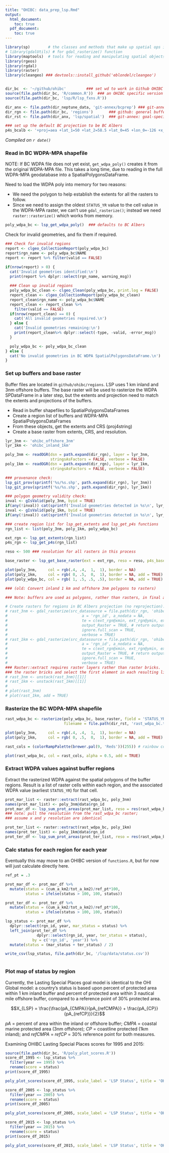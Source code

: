 ```yaml
---
title: "OHIBC: data_prep_lsp.Rmd"
output: 
  html_document:
    toc: true
  pdf_document:
    toc: true
---
```

``` r
library(sp)        # the classes and methods that make up spatial ops in R
# library(gdalUtils) # for gdal_rasterize() function
library(maptools)  # tools for reading and manipulating spatial objects
library(rgeos)
library(rgdal)
library(raster)
library(cleangeo) ### devtools::install_github('eblondel/cleangeo') 


dir_bc  <- '~/github/ohibc'         ### set wd to work in Github OHIBC location
source(file.path(dir_bc, 'R/common.R'))  ### an OHIBC specific version of common.R
source(file.path(dir_bc, 'lsp/R/lsp_fxns.R'))

dir_anx <- file.path(dir_neptune_data, 'git-annex/bcprep') ### git-annex: goal-specific large files
dir_rgn <- file.path(dir_bc, 'regions')       ### github: general buffer region shapefiles
dir_rst <- file.path(dir_anx, 'lsp/spatial')  ### git-annex: goal-specific raster files

### set up the default BC projection to be BC Albers
p4s_bcalb <- '+proj=aea +lat_1=50 +lat_2=58.5 +lat_0=45 +lon_0=-126 +x_0=1000000 +y_0=0 +datum=NAD83 +units=m +no_defs +ellps=GRS80 +towgs84=0,0,0'
```
*Compiled on `r date()`*


### Read in BC WDPA-MPA shapefile

NOTE: If BC WDPA file does not yet exist, `get_wdpa_poly()` creates it from the original WDPA-MPA file.  This takes a long time, due to reading in the full WDPA-MPA geodatabase into a SpatialPolygonsDataFrame.

Need to load the WDPA poly into memory for two reasons:

* We need the polygon to help establish the extents for all the rasters to follow.
* Since we need to assign the oldest `STATUS_YR` value to the cell value in the WDPA-MPA raster, we can't use `gdal_rasterize()`; instead we need `raster::rasterize()` which works from memory.

``` r
poly_wdpa_bc <- lsp_get_wdpa_poly()  ### defaults to BC Albers
```

Check for invalid geometries, and fix them if required.

``` r

### Check for invalid regions
report <- clgeo_CollectionReport(poly_wdpa_bc)
report$rgn_name <- poly_wdpa_bc$NAME
report <- report %>% filter(valid == FALSE)

if(nrow(report) > 0) {
  cat('Invalid geometries identified:\n')
  print(report %>% dplyr::select(rgn_name, warning_msg))
  
  ### Clean up invalid regions
  poly_wdpa_bc_clean <- clgeo_Clean(poly_wdpa_bc, print.log = FALSE)
  report_clean <- clgeo_CollectionReport(poly_wdpa_bc_clean)
  report_clean$rgn_name <- poly_wdpa_bc$NAME
  report_clean <- report_clean %>%
    filter(valid == FALSE)
  if(nrow(report_clean) == 0) {
    cat('All invalid geometries repaired.\n')
  } else {
    cat('Invalid geometries remaining:\n')
    print(report_clean%>% dplyr::select(-type, -valid, -error_msg))
  }

  poly_wdpa_bc <- poly_wdpa_bc_clean
} else {
  cat('No invalid geometries in BC WDPA SpatialPolygonsDataFrame.\n')
}

```

### Set up buffers and base raster

Buffer files are located in `github/ohibc/regions`.  LSP uses 1 km inland and 3nm offshore buffers.  The base raster will be used to rasterize the WDPA SPDataFrame in a later step, but the extents and projection need to match the extents and projections of the buffers.

* Read in buffer shapefiles to SpatialPolygonsDataFrames
* Create a region list of buffers and WDPA-MPA SpatialPolygonsDataFrames
* From these objects, get the extents and CRS (proj4string)
* Create a base raster from extents, CRS, and resolution.

```r
lyr_3nm <- 'ohibc_offshore_3nm'
lyr_1km <- 'ohibc_inland_1km'

poly_3nm <- readOGR(dsn = path.expand(dir_rgn), layer = lyr_3nm, 
                    stringsAsFactors = FALSE, verbose = FALSE)
poly_1km <- readOGR(dsn = path.expand(dir_rgn), layer = lyr_1km, 
                    stringsAsFactors = FALSE, verbose = FALSE)

### provenance check:
lsp_git_prov(sprintf('%s/%s.shp', path.expand(dir_rgn), lyr_3nm))
lsp_git_prov(sprintf('%s/%s.shp', path.expand(dir_rgn), lyr_1km))

### polygon geometry validity check:
inval <- gIsValid(poly_3nm, byid = TRUE)
if(any(!inval)) cat(sprintf('Invalid geometries detected in %s\n', lyr_3nm))
inval <- gIsValid(poly_1km, byid = TRUE)
if(any(!inval)) cat(sprintf('Invalid geometries detected in %s\n', lyr_1km))

### create region list for lsp_get_extents and lsp_get_p4s functions
rgn_list <- list(poly_3nm, poly_1km, poly_wdpa_bc)

ext_rgn <- lsp_get_extents(rgn_list)
p4s_rgn <- lsp_get_p4s(rgn_list)

reso <- 500 ### resolution for all rasters in this process

base_raster <- lsp_get_base_raster(ext = ext_rgn, reso = reso, p4s_base = p4s_rgn, fn = NULL)

```

``` r

plot(poly_3nm,     col = rgb(.4, .4,  1,  1), border = NA)
plot(poly_1km,     col = rgb( 0, .5,  0,  1), border = NA, add = TRUE)
plot(poly_wdpa_bc, col = rgb( 1, .5, .5, .5), border = NA, add = TRUE)

```

``` r
### (old: Convert inland 1 km and offshore 3nm polygons to rasters)

### Note: buffers are used as polygons, rather than rasters, in final analysis... this is just for reference...

# Create rasters for regions in BC Albers projection (no reprojection):
# rast_3nm <- gdal_rasterize(src_datasource = file.path(dir_rgn, 'ohibc_offshore_3nm.shp'), dst_filename = file.path(dir_rst, 'rast_offshore_3nm.tif'), 
#                                 a = 'rgn_id', a_nodata = NA,
#                                 te = c(ext_rgn@xmin, ext_rgn@ymin, ext_rgn@xmax, ext_rgn@ymax), tr = c(reso, reso), # extents and resolution for x and y
#                                 output_Raster = TRUE, # return output as a RasterBrick? 
#                                 ignore.full_scan = TRUE,
#                                 verbose = TRUE)
# rast_1km <- gdal_rasterize(src_datasource = file.path(dir_rgn, 'ohibc_inland_1km.shp'), dst_filename = file.path(dir_rst, 'rast_inland_1km.tif'), 
#                                 a = 'rgn_id', a_nodata = NA,
#                                 te = c(ext_rgn@xmin, ext_rgn@ymin, ext_rgn@xmax, ext_rgn@ymax), tr = c(reso, reso), # extents and resolution for x and y
#                                 output_Raster = TRUE, # return output as a RasterBrick? 
#                                 ignore.full_scan = TRUE,
#                                 verbose = TRUE)
### Raster::extract requires raster layers rather than raster bricks.  Unstack
### the raster bricks and select the first element in each resulting list.
# rast_3nm <- unstack(rast_3nm)[[1]]
# rast_1km <- unstack(rast_1km)[[1]]
# 
# plot(rast_3nm)
# plot(rast_1km, add = TRUE)

```

### Rasterize the BC WDPA-MPA shapefile

``` r
rast_wdpa_bc <- rasterize(poly_wdpa_bc, base_raster, field = 'STATUS_YR', fun = 'min', background = NA, 
                          filename = file.path(dir_rst, 'rast_wdpa_bc.tif'), overwrite = TRUE)
```

``` r
plot(poly_3nm,     col = rgb(.4, .4,  1,  1), border = NA)
plot(poly_1km,     col = rgb( 0, .5,  0,  1), border = NA, add = TRUE)

rast_cols = (colorRampPalette(brewer.pal(9, 'Reds'))(255)) # rainbow color scheme

plot(rast_wdpa_bc, col = rast_cols, alpha = 0.5, add = TRUE)
```

### Extract WDPA values against buffer regions

Extract the rasterized WDPA against the spatial polygons of the buffer regions.  Result is a list of raster cells within each region, and the associated WDPA value (earliest `STATUS_YR`) for that cell.

``` r
prot_mar_list <- raster::extract(rast_wdpa_bc, poly_3nm)
names(prot_mar_list) <- poly_3nm@data$rgn_id
prot_mar_df <- lsp_sum_prot_areas(prot_mar_list, reso = res(rast_wdpa_bc)[1])
### note: pull the resolution from the rast_wdpa_bc raster; 
### assume x and y resolution are identical

prot_ter_list <- raster::extract(rast_wdpa_bc, poly_1km)
names(prot_ter_list) <- poly_1km@data$rgn_id
prot_ter_df <- lsp_sum_prot_areas(prot_ter_list, reso = res(rast_wdpa_bc)[1])
```

### Calc status for each region for each year

Eventually this may move to an OHIBC version of `functions.R`, but for now will just calculate directly here.

``` r

ref_pt = .3

prot_mar_df <- prot_mar_df %>%
  mutate(status = (cum_a_km2/tot_a_km2)/ref_pt*100,
         status = ifelse(status > 100, 100, status))

prot_ter_df <- prot_ter_df %>%
  mutate(status = (cum_a_km2/tot_a_km2)/ref_pt*100,
         status = ifelse(status > 100, 100, status))

lsp_status <- prot_mar_df %>% 
  dplyr::select(rgn_id, year, mar_status = status) %>%
  left_join(prot_ter_df %>% 
              dplyr::select(rgn_id, year, ter_status = status),
            by = c('rgn_id', 'year')) %>%
  mutate(status = (mar_status + ter_status) / 2)

write_csv(lsp_status, file.path(dir_bc, '/lsp/data/status.csv'))
  
```

### Plot map of status by region

Currently, the Lasting Special Places goal model is identical to the OHI Global model: a country's status is based upon percent of protected area within 1 km inland buffer and percent of protected area within 3 nautical mile offshore buffer, compared to a reference point of 30% protected area.

$$X_{LSP} = \frac{\frac{pA_{CMPA}}{pA_{refCMPA}} + \frac{pA_{CP}}{pA_{refCP}}}{2}$$

*pA* = percent of area within the inland or offshore buffer; *CMPA* = coastal marine protected area (3nm offshore); *CP* = coastline protected (1km inland); and *refCMPA* = *refCP* = 30% reference point for both measures.

Examining OHIBC Lasting Special Places scores for 1995 and 2015:
``` r
source(file.path(dir_bc, 'R/poly_plot_scores.R'))
score_df_1995 <- lsp_status %>% 
  filter(year == 1995) %>% 
  rename(score = status)
print(score_df_1995)

poly_plot_scores(score_df_1995, scale_label = 'LSP Status', title = 'OHIBC LSP Status 1995')

score_df_2005 <- lsp_status %>% 
  filter(year == 2005) %>% 
  rename(score = status)
print(score_df_2005)

poly_plot_scores(score_df_2005, scale_label = 'LSP Status', title = 'OHIBC LSP Status 2005')

score_df_2015 <- lsp_status %>% 
  filter(year == 2015) %>% 
  rename(score = status)
print(score_df_2015)

poly_plot_scores(score_df_2015, scale_label = 'LSP Status', title = 'OHIBC LSP Status 2015')

```
